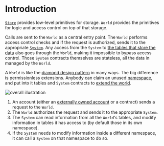 # Introduction

[`Store`](/store/introduction) provides low-level primitives for storage.
`World` provides the primitives for logic and access control on top of that storage.

Calls are sent to the `World` as a central entry point.
The `World` performs access control checks and if the request is authorized, sends it to the appropriate [`System`](/world/systems).
Any access from the `System` to [the tables that store the data](/world/tables) also goes through the `World`, making it impossible to bypass access control.
Those `System` contracts themselves are stateless, all the data in managed by the `World`.

A `World` is like the [diamond design pattern](https://eips.ethereum.org/EIPS/eip-2535) in many ways.
The big difference is permissionless extensions.
Anybody can claim an unused [namespace](/world/namespaces-access-control), and put into it tables and `System` contracts to [extend the world](/guides/extending-world).

![overall illustration](./world-intro.svg)

1. An account (either an [externally owned account](https://ethereum.org/en/developers/docs/accounts/#types-of-account) or a contract) sends a request to the `World`.
2. The `World` authorizes the request and sends it to the appropriate `System`.
3. The `System` can read information from all the `World`'s tables, and modify information in tables it has access to (by default those in its own namespace).
4. If the `System` needs to modify information inside a different namespace, it can call a `System` on that namespace to do so.
